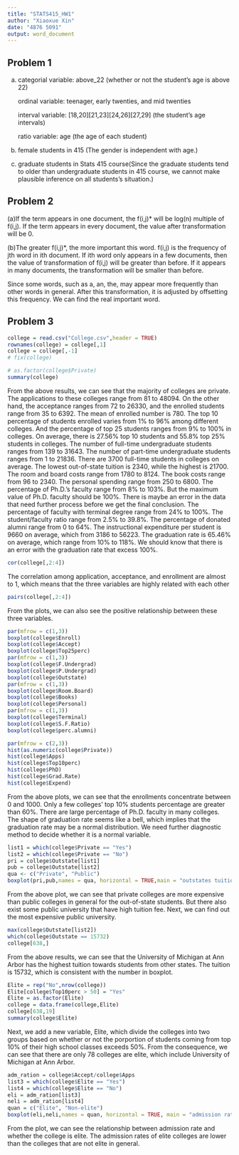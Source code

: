 ```yaml
---
title: "STATS415_HW1"
author: "Xiaoxue Xin"
date: "4876 5091"
output: word_document
---
```

## Problem 1
(a) categorial variable: above_22 (whether or not the student's age is above 22)
    
    ordinal variable: teenager, early twenties, and mid twenties
    
    interval variable: [18,20][21,23][24,26][27,29] (the student's age intervals)
    
    ratio variable: age (the age of each student)

(b) female students in 415 (The gender is independent with age.) 

(c) graduate students in Stats 415 course(Since the graduate students tend to older than undergraduate students in 415 course, we cannot make plausible inference on all students's situation.)

## Problem 2
(a)If the term appears in one document, the f(i,j)* will be log(n) multiple of f(i,j). If the term appears in every document, the value after transformation will be 0.

(b)The greater f(i,j)*, the more important this word. f(i,j) is the frequency of jth word in ith document. If ith word only appears in a few documents, then the value of transformation of f(i,j) will be greater than before. If it appears in many documents, the transformation will be smaller than before.

Since some words, such as a, an, the, may appear more frequently than other words in general. After this transformation, it is adjusted by offsetting this frequency. We can find the real important word.

## Problem 3
```r
college = read.csv("College.csv",header = TRUE)
rownames(college) = college[,1]
college = college[,-1]
# fix(college)
```

```r
# as.factor(college$Private)
summary(college)
```

From the above results, we can see that the majority of colleges are private. The applications to these colleges range from 81 to 48094. On the other hand, the acceptance ranges from 72 to 26330, and the enrolled students range from 35 to 6392. The mean of enrolled number is 780. The top 10 percentage of students enrolled varies from 1% to 96% among different colleges. And the percentage of top 25 students ranges from 9% to 100% in colleges. On average, there is 27.56% top 10 students and 55.8% top 25% students in colleges. The number of full-time undergraduate students ranges from 139 to 31643. The number of part-time undergraduate students ranges from 1 to 21836. There are 3700 full-time students in colleges on average. The lowest out-of-state tuition is 2340, while the highest is 21700. The room and board costs range from 1780 to 8124. The book costs range from 96 to 2340. The personal spending range from 250 to 6800. The percentage of Ph.D.'s faculty range from 8% to 103%. But the maximum value of Ph.D. faculty should be 100%. There is maybe an error in the data that need further process before we get the final conclusion. The percentage of faculty with terminal degree range from 24% to 100%. The student/faculty ratio range from 2.5% to 39.8%. The percentage of donated alumni range from 0 to 64%. The instructional expenditure per student is 9660 on average, which from 3186 to 56223. The graduation rate is 65.46% on average, which range from 10% to 118%. We should know that there is an error with the graduation rate that excess 100%.

```r
cor(college[,2:4])
```

The correlation among application, acceptance, and enrollment are almost to 1, which means that the three variables are highly related with each other
```r
pairs(college[,2:4])
```

From the plots, we can also see the positive relationship between these three variables.

```r
par(mfrow = c(1,3))
boxplot(college$Enroll)
boxplot(college$Accept)
boxplot(college$Top25perc)
par(mfrow = c(1,3))
boxplot(college$F.Undergrad)
boxplot(college$P.Undergrad)
boxplot(college$Outstate)
par(mfrow = c(1,3))
boxplot(college$Room.Board)
boxplot(college$Books)
boxplot(college$Personal)
par(mfrow = c(1,3))
boxplot(college$Terminal)
boxplot(college$S.F.Ratio)
boxplot(college$perc.alumni)
```


```r
par(mfrow = c(2,3))
hist(as.numeric(college$Private))
hist(college$Apps)
hist(college$Top10perc)
hist(college$PhD)
hist(college$Grad.Rate)
hist(college$Expend)
```

From the above plots, we can see that the enrollments concentrate between 0 and 1000. Only a few colleges' top 10% students percentage are greater than 60%. There are large percentage of Ph.D. faculty in many colleges. The shape of graduation rate seems like a bell, which implies that the graduation rate may be a normal distribution. We need further diagnostic method to decide whether it is a normal variable.

```r
list1 = which(college$Private == "Yes")
list2 = which(college$Private == "No")
pri = college$Outstate[list1]
pub = college$Outstate[list2]
qua <- c("Private", "Public")
boxplot(pri,pub,names = qua, horizontal = TRUE,main = "outstates tuition", xlab = "tuition")
```

From the above plot, we can see that private colleges are more expensive than public colleges in general for the out-of-state students. But there also exist some public university that have high tuition fee. Next, we can find out the most expensive public university.

```r
max(college$Outstate[list2])
which(college$Outstate == 15732)
college[638,]
```
From the above results, we can see that the University of Michigan at Ann Arbor has the highest tuition towards students from other states. The tuition is 15732, which is consistent with the number in boxplot.

```r
Elite = rep("No",nrow(college))
Elite[college$Top10perc > 50] = "Yes"
Elite = as.factor(Elite)
college = data.frame(college,Elite)
college[638,19]
summary(college$Elite)
```
Next, we add a new variable, Elite, which divide the colleges into two groups based on whether or not the porportion of students coming from top 10% of their high school classes exceeds 50%. From the consequence, we can see that there are only 78 colleges are elite, which include University of Michigan at Ann Arbor.

```r
adm_ration = college$Accept/college$Apps
list3 = which(college$Elite == "Yes")
list4 = which(college$Elite == "No")
eli = adm_ration[list3]
neli = adm_ration[list4]
quan = c("Elite", "Non-elite")
boxplot(eli,neli,names = quan, horizontal = TRUE, main = "admission rate", xlab = "admission ration")
```

From the plot, we can see the relationship between admission rate and whether the college is elite. The admission rates of elite colleges are lower than the colleges that are not elite in general.
